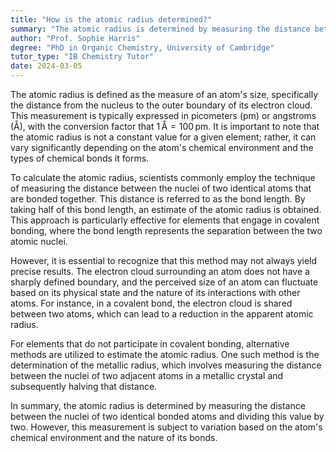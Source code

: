 ```yaml
---
title: "How is the atomic radius determined?"
summary: "The atomic radius is determined by measuring the distance between the nuclei of two identical atoms bonded together and halving it."
author: "Prof. Sophie Harris"
degree: "PhD in Organic Chemistry, University of Cambridge"
tutor_type: "IB Chemistry Tutor"
date: 2024-03-05
---
```


The atomic radius is defined as the measure of an atom's size, specifically the distance from the nucleus to the outer boundary of its electron cloud. This measurement is typically expressed in picometers (pm) or angstroms (Å), with the conversion factor that $1 \, \text{Å} = 100 \, \text{pm}$. It is important to note that the atomic radius is not a constant value for a given element; rather, it can vary significantly depending on the atom's chemical environment and the types of chemical bonds it forms.

To calculate the atomic radius, scientists commonly employ the technique of measuring the distance between the nuclei of two identical atoms that are bonded together. This distance is referred to as the bond length. By taking half of this bond length, an estimate of the atomic radius is obtained. This approach is particularly effective for elements that engage in covalent bonding, where the bond length represents the separation between the two atomic nuclei.

However, it is essential to recognize that this method may not always yield precise results. The electron cloud surrounding an atom does not have a sharply defined boundary, and the perceived size of an atom can fluctuate based on its physical state and the nature of its interactions with other atoms. For instance, in a covalent bond, the electron cloud is shared between two atoms, which can lead to a reduction in the apparent atomic radius.

For elements that do not participate in covalent bonding, alternative methods are utilized to estimate the atomic radius. One such method is the determination of the metallic radius, which involves measuring the distance between the nuclei of two adjacent atoms in a metallic crystal and subsequently halving that distance.

In summary, the atomic radius is determined by measuring the distance between the nuclei of two identical bonded atoms and dividing this value by two. However, this measurement is subject to variation based on the atom's chemical environment and the nature of its bonds.
    